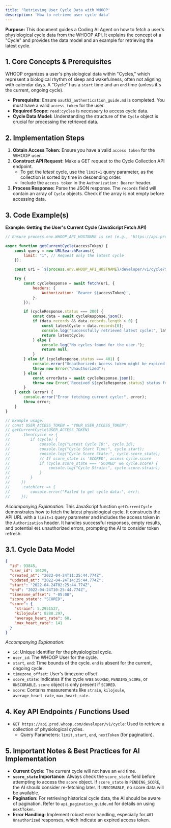 ```yaml
---
title: 'Retrieving User Cycle Data with WHOOP'
description: 'How to retrieve user cycle data'
---
```

**Purpose:** This document guides a Coding AI Agent on how to fetch a user's physiological cycle data from the WHOOP API. It explains the concept of a "Cycle" and provides the data model and an example for retrieving the latest cycle.

## 1. Core Concepts & Prerequisites

WHOOP organizes a user's physiological data within "Cycles," which represent a biological rhythm of sleep and wakefulness, often not aligning with calendar days. A "Cycle" has a `start` time and an `end` time (unless it's the current, ongoing cycle).

*   **Prerequisite:** Ensure `oauth2_authentication_guide.md` is completed. You must have a valid `access token` for the user.
*   **Required Scope:** `read:cycles` is necessary to access cycle data.
*   **Cycle Data Model:** Understanding the structure of the `Cycle` object is crucial for processing the retrieved data.

## 2. Implementation Steps

1.  **Obtain Access Token:** Ensure you have a valid `access token` for the WHOOP user.
2.  **Construct API Request:** Make a GET request to the Cycle Collection API endpoint.
    *   To get the *latest* cycle, use the `limit=1` query parameter, as the collection is sorted by time in descending order.
    *   Include the `access token` in the `Authorization: Bearer` header.
3.  **Process Response:** Parse the JSON response. The `records` field will contain an array of `Cycle` objects. Check if the array is not empty before accessing data.

## 3. Code Example(s)

**Example: Getting the User's Current Cycle (JavaScript Fetch API)**
```javascript
// Ensure process.env.WHOOP_API_HOSTNAME is set (e.g., 'https://api.prod.whoop.com')

async function getCurrentCycle(accessToken) {
    const query = new URLSearchParams({
        limit: "1", // Request only the latest cycle
    });

    const uri = `${process.env.WHOOP_API_HOSTNAME}/developer/v1/cycle?${query.toString()}`;

    try {
        const cycleResponse = await fetch(uri, {
            headers: {
                Authorization: `Bearer ${accessToken}`,
            },
        });

        if (cycleResponse.status === 200) {
            const data = await cycleResponse.json();
            if (data.records && data.records.length > 0) {
                const latestCycle = data.records[0];
                console.log("Successfully retrieved latest cycle:", latestCycle);
                return latestCycle;
            } else {
                console.log("No cycles found for the user.");
                return null;
            }
        } else if (cycleResponse.status === 401) {
            console.error("Unauthorized: Access token might be expired or invalid. Trigger refresh.");
            throw new Error("Unauthorized");
        } else {
            const errorData = await cycleResponse.json();
            throw new Error(`Received ${cycleResponse.status} status from Whoop: ${JSON.stringify(errorData)}`);
        }
    } catch (error) {
        console.error("Error fetching current cycle:", error);
        throw error;
    }
}

// Example usage:
// const USER_ACCESS_TOKEN = "YOUR_USER_ACCESS_TOKEN";
// getCurrentCycle(USER_ACCESS_TOKEN)
//     .then(cycle => {
//         if (cycle) {
//             console.log("Latest Cycle ID:", cycle.id);
//             console.log("Cycle Start Time:", cycle.start);
//             console.log("Cycle Score State:", cycle.score_state);
//             // If score_state is 'SCORED', access cycle.score
//             if (cycle.score_state === 'SCORED' && cycle.score) {
//                 console.log("Cycle Strain:", cycle.score.strain);
//             }
//         }
//     })
//     .catch(err => {
//         console.error("Failed to get cycle data:", err);
//     });
```
*Accompanying Explanation:* This JavaScript function `getCurrentCycle` demonstrates how to fetch the latest physiological cycle. It constructs the API URL with a `limit=1` query parameter and includes the access token in the `Authorization` header. It handles successful responses, empty results, and potential `401` unauthorized errors, prompting the AI to consider token refresh.

## 3.1. Cycle Data Model

```json
{
  "id": 93845,
  "user_id": 10129,
  "created_at": "2022-04-24T11:25:44.774Z",
  "updated_at": "2022-04-24T14:25:44.774Z",
  "start": "2022-04-24T02:25:44.774Z",
  "end": "2022-04-24T10:25:44.774Z",
  "timezone_offset": "-05:00",
  "score_state": "SCORED",
  "score": {
    "strain": 5.2951527,
    "kilojoule": 8288.297,
    "average_heart_rate": 68,
    "max_heart_rate": 141
  }
}
```
*Accompanying Explanation:*
*   `id`: Unique identifier for the physiological cycle.
*   `user_id`: The WHOOP User for the cycle.
*   `start`, `end`: Time bounds of the cycle. `end` is absent for the current, ongoing cycle.
*   `timezone_offset`: User's timezone offset.
*   `score_state`: Indicates if the cycle was `SCORED`, `PENDING_SCORE`, or `UNSCORABLE`. `score` object is only present if `SCORED`.
*   `score`: Contains measurements like `strain`, `kilojoule`, `average_heart_rate`, `max_heart_rate`.

## 4. Key API Endpoints / Functions Used

*   `GET https://api.prod.whoop.com/developer/v1/cycle`: Used to retrieve a collection of physiological cycles.
    *   Query Parameters: `limit`, `start`, `end`, `nextToken` (for pagination).

## 5. Important Notes & Best Practices for AI Implementation

*   **Current Cycle:** The current cycle will not have an `end` time.
*   **`score_state` Importance:** Always check the `score_state` field before attempting to access the `score` object. If `score_state` is `PENDING_SCORE`, the AI should consider re-fetching later. If `UNSCORABLE`, no score data will be available.
*   **Pagination:** For retrieving historical cycle data, the AI should be aware of pagination. Refer to `api_pagination_guide.md` for details on using `nextToken`.
*   **Error Handling:** Implement robust error handling, especially for `401 Unauthorized` responses, which indicate an expired access token.
